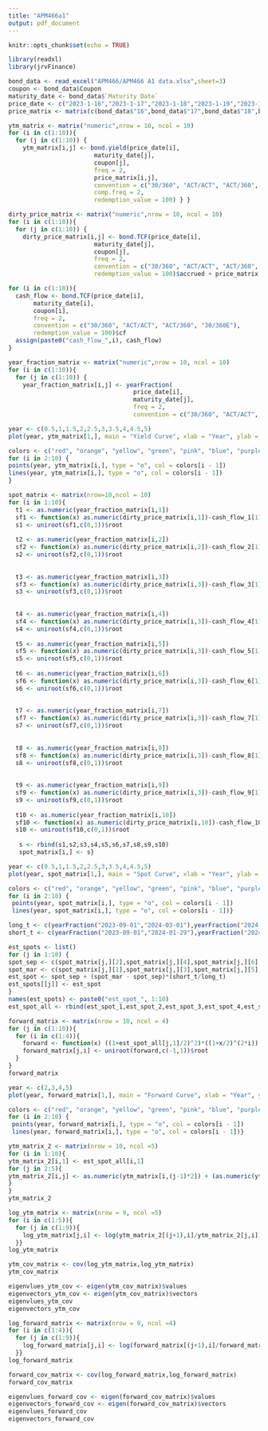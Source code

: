 ```yaml
---
title: "APM466a1"
output: pdf_document
---
```


```r
knitr::opts_chunk$set(echo = TRUE)
```



```r
library(readxl)
library(jrvFinance)

```



```r
bond_data <- read_excel("APM466/APM466 A1 data.xlsx",sheet=3)
coupon <- bond_data$Coupon
maturity_date <- bond_data$`Maturity Date`
price_date <- c("2023-1-16","2023-1-17","2023-1-18","2023-1-19","2023-1-20","2023-1-23","2023-1-24","2023-1-25","2023-1-26","2023-1-27")
price_matrix <- matrix(c(bond_data$"16",bond_data$"17",bond_data$"18",bond_data$"19",bond_data$"20",bond_data$"23",bond_data$"24",bond_data$"25",bond_data$"26",bond_data$"27"),nrow=10,ncol = 10,byrow = TRUE)
```

```r
ytm_matrix <- matrix("numeric",nrow = 10, ncol = 10)
for (i in c(1:10)){
  for (j in c(1:10)) {
    ytm_matrix[i,j] <- bond.yield(price_date[i],
                        maturity_date[j],
                        coupon[j],
                        freq = 2,
                        price_matrix[i,j],
                        convention = c("30/360", "ACT/ACT", "ACT/360", "30/360E"),
                        comp.freq = 2,
                        redemption_value = 100) } }
```


```r
dirty_price_matrix <- matrix("numeric",nrow = 10, ncol = 10)
for (i in c(1:10)){
  for (j in c(1:10)) {
    dirty_price_matrix[i,j] <- bond.TCF(price_date[i],
                        maturity_date[j],
                        coupon[j],
                        freq = 2,
                        convention = c("30/360", "ACT/ACT", "ACT/360", "30/360E"),
                        redemption_value = 100)$accrued + price_matrix[i,j]}}
```


```r
for (i in c(1:10)){
  cash_flow <- bond.TCF(price_date[i],
       maturity_date[i],
       coupon[i],
       freq = 2,
       convention = c("30/360", "ACT/ACT", "ACT/360", "30/360E"),
       redemption_value = 100)$cf
  assign(paste0("cash_flow_",i), cash_flow)
}
```



```r
year_fraction_matrix <- matrix("numeric",nrow = 10, ncol = 10)
for (i in c(1:10)){
  for (j in c(1:10)) {
    year_fraction_matrix[i,j] <- yearFraction(
                                   price_date[i],
                                   maturity_date[j],
                                   freq = 2,
                                   convention = c("30/360", "ACT/ACT", "ACT/360", "30/360E"))}}
```

```r
year <- c(0.5,1,1.5,2,2.5,3,3.5,4,4.5,5)
plot(year, ytm_matrix[1,], main = "Yield Curve", xlab = "Year", ylab = "YTM", type = "o", col = "black")

colors <- c("red", "orange", "yellow", "green", "pink", "blue", "purple", "pink", "brown")
for (i in 2:10) {
points(year, ytm_matrix[i,], type = "o", col = colors[i - 1])
lines(year, ytm_matrix[i,], type = "o", col = colors[i - 1])
}
```

```r
spot_matrix <- matrix(nrow=10,ncol = 10)
for (i in 1:10){
  t1 <- as.numeric(year_fraction_matrix[i,1])
  sf1 <- function(x) as.numeric(dirty_price_matrix[i,1])-cash_flow_1[1]*(1+x/2)^(-2*t1)
  s1 <- uniroot(sf1,c(0,1))$root
  
  t2 <- as.numeric(year_fraction_matrix[i,2])
  sf2 <- function(x) as.numeric(dirty_price_matrix[i,2])-cash_flow_2[1]*(1+s1/2)^(-2*(t2-0.5*1))-cash_flow_2[2]*(1+x/2)^(-2*t2)
  s2 <- uniroot(sf2,c(0,1))$root
  
  
  t3 <- as.numeric(year_fraction_matrix[i,3])
  sf3 <- function(x) as.numeric(dirty_price_matrix[i,3])-cash_flow_3[1]*(1+s1/2)^(-2*(t3-0.5*2))-cash_flow_3[2]*(1+s2/2)^(-2*(t3-0.5*1))-cash_flow_3[3]*(1+x/2)^(-2*t3)
  s3 <- uniroot(sf3,c(0,1))$root
  
  
  t4 <- as.numeric(year_fraction_matrix[i,4])
  sf4 <- function(x) as.numeric(dirty_price_matrix[i,3])-cash_flow_4[1]*(1+s1/2)^(-2*(t4-0.5*3))-cash_flow_4[2]*(1+s2/2)^(-2*(t4-0.5*2))-cash_flow_4[3]*(1+s3/2)^(-2*(t4-0.5*1))-cash_flow_4[4]*(1+x/2)^(-2*t4)
  s4 <- uniroot(sf4,c(0,1))$root
  
  t5 <- as.numeric(year_fraction_matrix[i,5])
  sf5 <- function(x) as.numeric(dirty_price_matrix[i,3])-cash_flow_5[1]*(1+s1/2)^(-2*(t5-0.5*4))-cash_flow_5[2]*(1+s2/2)^(-2*(t5-0.5*3))-cash_flow_5[3]*(1+s3/2)^(-2*(t5-0.5*2))-cash_flow_5[4]*(1+s4/2)^(-2*(t5-0.5*1))-cash_flow_5[5]*(1+x/2)^(-2*t5)
  s5 <- uniroot(sf5,c(0,1))$root
  
  t6 <- as.numeric(year_fraction_matrix[i,6])
  sf6 <- function(x) as.numeric(dirty_price_matrix[i,3])-cash_flow_6[1]*(1+s1/2)^(-2*(t5-0.5*5))-cash_flow_6[2]*(1+s2/2)^(-2*(t6-0.5*4))-cash_flow_6[3]*(1+s3/2)^(-2*(t6-0.5*3))-cash_flow_6[4]*(1+s4/2)^(-2*(t6-0.5*2))-cash_flow_6[5]*(1+s5/2)^(-2*(t6-0.5*1))-cash_flow_6[6]*(1+x/2)^(-2*t6)
  s6 <- uniroot(sf6,c(0,1))$root
  
  
  t7 <- as.numeric(year_fraction_matrix[i,7])
  sf7 <- function(x) as.numeric(dirty_price_matrix[i,3])-cash_flow_7[1]*(1+s1/2)^(-2*(t7-0.5*6))-cash_flow_7[2]*(1+s2/2)^(-2*(t7-0.5*5))-cash_flow_7[3]*(1+s3/2)^(-2*(t7-0.5*4))-cash_flow_7[4]*(1+s4/2)^(-2*(t7-0.5*3))-cash_flow_7[5]*(1+s5/2)^(-2*(t7-0.5*2))-cash_flow_7[6]*(1+s6/2)^(-2*(t7-0.5*1))-cash_flow_7[7]*(1+x/2)^(-2*t7)
  s7 <- uniroot(sf7,c(0,1))$root
  
  
  t8 <- as.numeric(year_fraction_matrix[i,8])
  sf8 <- function(x) as.numeric(dirty_price_matrix[i,3])-cash_flow_8[1]*(1+s1/2)^(-2*(t8-0.5*7))-cash_flow_8[2]*(1+s2/2)^(-2*(t8-0.5*6))-cash_flow_8[3]*(1+s3/2)^(-2*(t8-0.5*5))-cash_flow_8[4]*(1+s4/2)^(-2*(t8-0.5*4))-cash_flow_8[5]*(1+s5/2)^(-2*(t8-0.5*3))-cash_flow_8[6]*(1+s6/2)^(-2*(t8-0.5*2))-cash_flow_8[7]*(1+s7/2)^(-2*(t8-0.5*1))-cash_flow_8[8]*(1+x/2)^(-2*t8)
  s8 <- uniroot(sf8,c(0,1))$root
  
  
  t9 <- as.numeric(year_fraction_matrix[i,9])
  sf9 <- function(x) as.numeric(dirty_price_matrix[i,3])-cash_flow_9[1]*(1+s1/2)^(-2*(t9-0.5*8))-cash_flow_9[2]*(1+s2/2)^(-2*(t9-0.5*7))-cash_flow_9[3]*(1+s3/2)^(-2*(t9-0.5*6))-cash_flow_9[4]*(1+s4/2)^(-2*(t9-0.5*5))-cash_flow_9[5]*(1+s5/2)^(-2*(t9-0.5*4))-cash_flow_9[6]*(1+s6/2)^(-2*(t9-0.5*3))-cash_flow_9[7]*(1+s7/2)^(-2*(t9-0.5*2))-cash_flow_9[8]*(1+s8/2)^(-2*(t9-0.5*1))-cash_flow_9[9]*(1+x/2)^(-2*t9)
  s9 <- uniroot(sf9,c(0,1))$root
  
  t10 <- as.numeric(year_fraction_matrix[i,10])
  sf10 <- function(x) as.numeric(dirty_price_matrix[i,10])-cash_flow_10[1]*(1+s1/2)^(-2*(t10-0.5*9))-cash_flow_10[2]*(1+s2/2)^(-2*(t10-0.5*8))-cash_flow_10[3]*(1+s3/2)^(-2*(t10-0.5*7))-cash_flow_10[4]*(1+s4/2)^(-2*(t10-0.5*6))-cash_flow_10[5]*(1+s5/2)^(-2*(t10-0.5*5))-cash_flow_10[6]*(1+s6/2)^(-2*(t10-0.5*4))-cash_flow_10[7]*(1+s7/2)^(-2*(t10-0.5*3))-cash_flow_10[8]*(1+s8/2)^(-2*(t10-0.5*2))-cash_flow_10[9]*(1+s9/2)^(-2*(t10-0.5*1))-cash_flow_10[10]*(1+x/2)^(-2*t10)
  s10 <- uniroot(sf10,c(0,1))$root
  
   s <- rbind(s1,s2,s3,s4,s5,s6,s7,s8,s9,s10)
   spot_matrix[i,] <- s}

```



```r
year <- c(0.5,1,1.5,2,2.5,3,3.5,4,4.5,5)
plot(year, spot_matrix[1,], main = "Spot Curve", xlab = "Year", ylab = "Spot", type = "o", col = "black")

colors <- c("red", "orange", "yellow", "green", "pink", "blue", "purple", "pink", "brown")
for (i in 2:10) {
 points(year, spot_matrix[i,], type = "o", col = colors[i - 1])
 lines(year, spot_matrix[i,], type = "o", col = colors[i - 1])}
```

```r
long_t <- c(yearFraction("2023-09-01","2024-03-01"),yearFraction("2024-09-01","2025-03-01"),yearFraction("2025-09-01","2026-03-01"),yearFraction("2026-09-01","2027-03-01"),yearFraction("2027-09-01","2028-03-01"))
short_t <- c(yearFraction("2023-09-01","2024-01-29"),yearFraction("2024-09-01","2025-01-29"),yearFraction("2025-09-01","2026-01-29"),yearFraction("2026-09-01","2027-01-29"),yearFraction("2027-09-01","2028-01-29"))
```

```r
est_spots <- list()
for (j in 1:10) {
spot_sep <- c(spot_matrix[j,][2],spot_matrix[j,][4],spot_matrix[j,][6],spot_matrix[j,][8],spot_matrix[j,][10])
spot_mar <- c(spot_matrix[j,][1],spot_matrix[j,][3],spot_matrix[j,][5],spot_matrix[j,][7],spot_matrix[j,][9])
est_spot <- spot_sep + (spot_mar - spot_sep)*(short_t/long_t)
est_spots[[j]] <- est_spot
}
names(est_spots) <- paste0("est_spot_", 1:10)
est_spot_all <- rbind(est_spot_1,est_spot_2,est_spot_3,est_spot_4,est_spot_5,est_spot_6,est_spot_7,est_spot_8,est_spot_9,est_spot_10)

```

```r
forward_matrix <- matrix(nrow = 10, ncol = 4)
for (j in c(1:10)){
  for (i in c(1:4)){
    forward <- function(x) ((1+est_spot_all[j,1]/2)^2)*((1+x/2)^(2*i))-(1+est_spot_all[j,i+1]/2)^(2*(i+1))
    forward_matrix[j,i] <- uniroot(forward,c(-1,1))$root
  }
}
forward_matrix
```

```r
year <- c(2,3,4,5)
plot(year, forward_matrix[1,], main = "Forward Curve", xlab = "Year", ylab = "Forward rate", type = "o", col = "black")

colors <- c("red", "orange", "yellow", "green", "pink", "blue", "purple", "pink", "brown")
for (i in 2:10) {
 points(year, forward_matrix[i,], type = "o", col = colors[i - 1])
 lines(year, forward_matrix[i,], type = "o", col = colors[i - 1])}
```
```r
ytm_matrix_2 <- matrix(nrow = 10, ncol =5)
for (i in 1:10){
ytm_matrix_2[i,1] <- est_spot_all[i,1]
for (j in 2:5){
ytm_matrix_2[i,j] <- as.numeric(ytm_matrix[i,(j-1)*2]) + (as.numeric(ytm_matrix[i,(j-1)*2+1]) - as.numeric(ytm_matrix[i,(j-1)*2])) * short_t[j] / long_t[j]
}
}
ytm_matrix_2
```

```r
log_ytm_matrix <- matrix(nrow = 9, ncol =5)
for (i in c(1:5)){
  for (j in c(1:9)){
    log_ytm_matrix[j,i] <- log(ytm_matrix_2[(j+1),i]/ytm_matrix_2[j,i])
  }}
log_ytm_matrix
```

```r
ytm_cov_matrix <- cov(log_ytm_matrix,log_ytm_matrix)
ytm_cov_matrix
```

```r
eigenvlues_ytm_cov <- eigen(ytm_cov_matrix)$values
eigenvectors_ytm_cov <- eigen(ytm_cov_matrix)$vectors
eigenvlues_ytm_cov
eigenvectors_ytm_cov
```

```r
log_forward_matrix <- matrix(nrow = 9, ncol =4)
for (i in c(1:4)){
  for (j in c(1:9)){
    log_forward_matrix[j,i] <- log(forward_matrix[(j+1),i]/forward_matrix[j,i])
  }}
log_forward_matrix
```

```r
forward_cov_matrix <- cov(log_forward_matrix,log_forward_matrix)
forward_cov_matrix
```

```r
eigenvlues_forward_cov <- eigen(forward_cov_matrix)$values
eigenvectors_forward_cov <- eigen(forward_cov_matrix)$vectors
eigenvlues_forward_cov
eigenvectors_forward_cov
```


